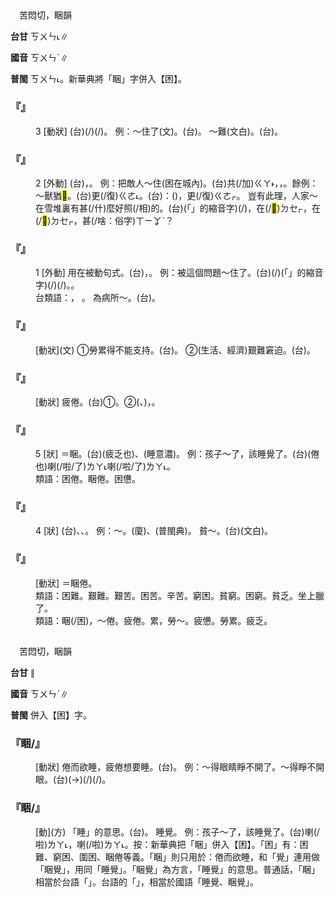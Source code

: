 
=={{ruby|困|ㄎㄨㄣˋ}}==

　苦悶切，睏韻

'''台甘''' <rt>ㄎㄨㄣ˪</rt>∥

'''國音''' <rt>ㄎㄨㄣˋ</rt>∥

'''普閩''' <rt>ㄎㄨㄣ˪</rt>。新華典將「睏」字併入【困】。

    

==='''『{{ruby|困|ㄎㄨㄣˋ}}』'''===
:3  [動狀] (台){{ruby|遇|ㆣㄨ˫}}{{ruby|/|ㆠㄨ˫}}{{ruby|著|ㄉㄧㄜㆷ ͘}}{{ruby|艱|ㄍㄢ}}{{ruby|難|ㄌㄢˊ}}{{ruby|丌|ㆤ}}{{ruby|載|ㄉㄞ˫}}(/{{ruby|戴|ㄉㄞ˪}}){{ruby|事|ㄐㄧ˪}}(/{{ruby|事|ㄉㄞ˫}}{{ruby|情|ㄐㄧ˪}})。 例：～住了(文)。(台){{ruby|遇|ㆠㄨ˫}}{{ruby|/|ㆣㄨ˫}}{{ruby|<mark>&#xf9361;</mark>|ㄉㄧㄜㆷ}}{{ruby|艱|ㄍㄢ}}{{ruby|難|ㄌㄢˊ}}。 ～難(文白)。(台){{ruby|困|ㄎㄨㄣ˪}}{{ruby|難|ㄌㄢˊ}}。
    

==='''『{{ruby|困|ㄎㄨㄣˋ}}』'''===
:2  [外動] (台){{ruby|將|ㄐㄧㆲ}}{{ruby|對|ㄉㄨㄧ˪}}{{ruby|方|ㄏㆲ}}{{ruby|包|ㄅㄠ}}{{ruby|圍|ㄨㄧˊ}}，{{ruby|斷|ㄉㄨㄢ˫}}{{ruby|絕|ㄗㄨㄚㆵ ͘}}{{ruby|走|ㄗㄠˋ}}{{ruby|路|ㄌㆦ˫}}。 例：把敵人～住(困在城內)。(台){{ruby|將|ㄐㄧㆲ}}{{ruby|敵|ㄉㄧㆤㆶ}}{{ruby|人|ㆢㄧㄣˊ}}{{ruby|/|ㄌㄧㄣˊ}}共(/加)<rt>ㄍㄚ˫</rt>{{ruby|包|ㄅㄠ}}{{ruby|圍|ㄨㄧˊ}}{{ruby|咧|ㄌㆤ˪}}，{{ruby|付|ㄏㆦ˫}}{{ruby|伊|ㄧ}}{{ruby|<mark>&#xffa45;</mark>|ㆠㆤ˫}}{{ruby|/|ㆠㄨㆤ˫}}{{ruby|得|ㄉㄧㆵ}}{{ruby|出|ㄘㄨㆵ}}{{ruby|來|·ㄌㄞˊ}}，{{ruby|無|ㆠㄜˊ}}{{ruby|路|ㄌㆦ˫}}{{ruby|通|ㄊㄤ}}{{ruby|走|ㄗㄠˋ}}。餘例：～獸猶<mark>&#xf94fb;</mark>。(台){{ruby|猛|ㆠㄧㄥˋ}}{{ruby|獸|ㄒㄧㄨ˪}}{{ruby|被|ㄅㄧ˫}}{{ruby|人|ㄌㄤˊ}}{{ruby|掠|ㄌㄧㄚㆷ ͘}}{{ruby|起|·ㄎㄧˋ}}{{ruby|來|·ㄌㄞˊ}}{{ruby|亦|ㄇㄚ˫}}{{ruby|<mark>&#xffa49;</mark>|ㆠㆤㆷ}}{{ruby|/|ㆠㄨㆤㆷ}}更(/復)<rt>ㄍㄜ˪</rt>{{ruby|/|ㄍㄜㆷ}}{{ruby|拚|ㄅㄧㆩ˪}}{{ruby|生|ㄙㆥ}}{{ruby|/|ㄒㆪ}}{{ruby|死|ㄒㄧˋ}}。(台){{ruby|比|ㄅㄧˋ}}{{ruby|喻|ㆡㄨ˫}}{{ruby|/|ㄌㄨ˫}}：{{ruby|失|ㄒㄧㆵ}}{{ruby|敗|ㄅㄞ˫}}{{ruby|<mark>&#xffa42;</mark>|ㄍㄚㆷ}}{{ruby|無|ㆠㄜˊ}}{{ruby|處|ㄉㆤ˪}}{{ruby|通|ㄊㄤ}}{{ruby|去|ㄎㄧ˪}}{{ruby|丌|ㆤ}}({{ruby|歹|ㄆㆮˋ}}{{ruby|/|ㄆㄞˋ}}{{ruby|人|ㄌㄤˊ}})，{{ruby|<mark>&#xffaca;</mark>|ㄇㄚ˫}}{{ruby|<mark>&#xffa49;</mark>|ㆠㆤㆷ}}{{ruby|/|ㆠㄨㆤㆷ}}更(/復)<rt>ㄍㄜㆷ</rt>{{ruby|/|ㄍㄜ˪}}{{ruby|滾|ㄍㄨㄣˋ}}{{ruby|躘|ㄌㄧㆲ˪}}。 豈有此理，人家～在雪堆裏有甚(/什)麼好照(/相)的。(台){{ruby|豈|ㄎㄧˋ}}{{ruby|有|ㄧㄨˋ}}{{ruby|此|ㄘㄨˋ}}{{ruby|理|ㄌㄧˋ}}{{ruby|哪|ㄋㄚˋ}}{{ruby|有|ㄨ˫}}{{ruby|<mark>&#xffb50;</mark>|ㄐㄧㆵ}}(「{{ruby|此|ㄐㄧˋ}}{{ruby|一|ㄐㄧㆵ ͘}}」的縮音字)(/{{ruby|此|ㄐㄧㆵ}}){{ruby|號|ㄏㄜ˫}}{{ruby|道|ㄉㄜ˫}}{{ruby|理|ㄌㄧˋ}}，{{ruby|人|ㄌㄤˊ}}在(/<mark>&#xf9549;</mark>)<rt>ㄉㆤㆷ</rt>{{ruby|<mark>&#xffafc;</mark>|ㄌㄚㆴ}}{{ruby|落|ㄌㄜㆷ ͘}}{{ruby|雪|ㄙㆤㆷ}}{{ruby|堆|ㄉㄨㄧ}}{{ruby|<mark>&#xffa45;</mark>|ㆠㆤ˫}}{{ruby|/|ㆠㄨㆤ˫}}{{ruby|得|ㄉㄧㆵ}}{{ruby|脫|ㄊㄨㄚㆷ}}{{ruby|離|ㄌㄧ˫}}，在(/<mark>&#xf9549;</mark>)<rt>ㄉㆤㆷ</rt>{{ruby|艱|ㄍㄢ}}{{ruby|苦|ㄎㆦˋ}}，{{ruby|汝|ㄌㄧˋ}}{{ruby|<mark>&#xffa49;</mark>|ㆠㆤㆷ}}{{ruby|/|ㆠㄨㆤㆷ}}{{ruby|翕|ㄏㄧㆴ}}甚(/啥：俗字)<rt>ㄒㄧㆩˋ</rt>{{ruby|/|ㄙㆩˋ}}{{ruby|麼|ㄇㄧㆷ}}{{ruby|相|ㄒㄧㆲ˪}}？
    

==='''『{{ruby|困|ㄎㄨㄣˋ}}』'''===
:1  [外動] 用在被動句式。(台){{ruby|受|ㄒㄧㄨ˫}}{{ruby|著|ㄉㄧㄜㆷ ͘}}{{ruby|周|ㄐㄧㄨ}}{{ruby|圍|ㄨㄧˊ}}{{ruby|丌|ㆤ}}{{ruby|束|ㄙㆦㆶ}}{{ruby|縛|ㄅㄚㆶ ͘}}，{{ruby|<mark>&#xffa45;</mark>|ㆠㆤ˫}}{{ruby|/|ㆠㄨㆤ˫}}{{ruby|得|ㄉㄧㆵ}}{{ruby|通|ㄊㄤ}}{{ruby|→|ㄉㄤ˪}}{{ruby|脫|ㄊㄨㄚㆵ}}{{ruby|離|ㄌㄧ˫}}。 例：被這個問題～住了。(台){{ruby|被|ㄆㄧ˫}}(/{{ruby|付|ㄏㆦ˫}}){{ruby|<mark>&#xffb50;</mark>|ㄐㄧㆵ}}(「{{ruby|此|ㄐㄧˋ}}{{ruby|一|ㄐㄧㆵ ͘}}」的縮音字)(/{{ruby|此|ㄐㄧㆵ}}){{ruby|個|ㆤˊ}}{{ruby|問|ㆠㄨㄣ˫}}{{ruby|題|ㄉㄨㆤˊ}}{{ruby|/|ㄉㆤˊ}}{{ruby|擋|ㄉㆲ˪}}(/{{ruby|纏|ㄉㆪˊ}}){{ruby|住|ㄉㄧㄠˊ}}{{ruby|咧|ㄌㆤ˪}}。{{ruby|<mark>&#xffa45;</mark>|ㆠㆤ˫}}{{ruby|/|ㆠㄨㆤ˫}}{{ruby|得|ㄉㄧㆵ}}{{ruby|解|ㄍㄞˋ}}{{ruby|決|ㄍㄨㄚㆵ}}。
:台類語：{{ruby|剝|ㄅㄚㆶ}}{{ruby|<mark>&#xffa45;</mark>|ㆠㆤ˫}}{{ruby|/|ㆠㄨㆤ˫}}{{ruby|離|ㄌㄧ˫}}，{{ruby|<mark>&#xffa45;</mark>|ㆠㆤ˫}}{{ruby|/|ㆠㄨㆤ˫}}{{ruby|走|ㄗㄠˋ}}{{ruby|<mark>&#xffa45;</mark>|ㆠㆤ˫}}{{ruby|/|ㆠㄨㆤ˫}} {{ruby|閃|ㄒㄧㆰˋ}}{{ruby|得|ㄉㄧㆵ}}。 為病所～。(台){{ruby|付|ㄏㆦ˫}}{{ruby|病|ㄅㆥ˫}}{{ruby|/|ㄅㆪ˫}}{{ruby|痛|ㄊㄧㆩ˪}}{{ruby|纏|ㄉㆪˊ}}{{ruby|住|ㄉㄧㄠˊ}}{{ruby|咧|ㄌㆤ˪}}。
:
    

==='''『{{ruby|困|ㄎㄨㄣˋ}}{{ruby|頓|ㄉㄨㄣˋ}}』'''===
: [動狀](文) ①勞累得不能支持。(台){{ruby|<mark>&#xf906d;</mark>|ㄊㄧㆰˋ}}{{ruby|<mark>&#xffa42;</mark>|ㄍㄚㆷ}}{{ruby|誠|ㄐㄧㆩˊ}}{{ruby|擋|ㄉㆲ˪}}{{ruby|<mark>&#xffa45;</mark>|ㆠㆤ˫}}{{ruby|/|ㆠㄨㆤ˫}}{{ruby|住|ㄉㄧㄠˊ}}。 ②(生活、經濟)艱難窘迫。(台){{ruby|無|ㆠㄜˊ}}{{ruby|錢|ㄐㆪˊ}}{{ruby|散|ㄙㄢ˪}}{{ruby|<mark>&#xffa42;</mark>|ㄍㄚㆷ}}{{ruby|<mark>&#xffa45;</mark>|ㆠㆤ˫}}{{ruby|/|ㆠㄨㆤ˫}}{{ruby|講|ㄍㆲˋ}}{{ruby|得|ㄉㄧㆵ}}。
    

==='''『{{ruby|困|ㄎㄨㄣˋ}}{{ruby|乏|ㄈㄚˊ}}』'''===
: [動狀] 疲倦。(台)①{{ruby|疲|ㄆㄧˊ}}{{ruby|勞|ㄌㄜˊ}}。②({{ruby|經|ㄍㄧㄥ}}{{ruby|濟|ㄗㆤˋ}}{{ruby|狀|ㄗㆲ˫}}{{ruby|況|ㄏㆲˋ}}、{{ruby|生|ㄒㄧㄥ}}{{ruby|活|ㄨㄚㆷ ͘}}){{ruby|無|ㆠㄜˊ}}{{ruby|好|ㄏㄜˋ}}，{{ruby|艱|ㄍㄢ}}{{ruby|苦|ㄎㆦˋ}}{{ruby|有|ㄨ˫}}{{ruby|困|ㄎㄨㄣ˪}}{{ruby|難|ㄌㄢˊ}}。
    

==='''『{{ruby|困|ㄎㄨㄣˋ}}』'''===
:5  [狀] ＝睏。(台){{ruby|<mark>&#xf8fa1;</mark>|ㄒㄧㄢ˫}}(疲乏也){{ruby|懶|ㄌㄢˋ}}、{{ruby|愛|ㄞ˪}}{{ruby|睏|ㄎㄨㄣ˪}}(睡意濃)。 例：孩子～了，該睡覺了。(台){{ruby|<mark>&#xffb51;</mark>|ㆣㄧㄣˋ}}{{ruby|仔|ㄚ}}{{ruby|<mark>&#xf8fa1;</mark>|ㄒㄧㄢ˫}}(倦也)喇(/啦/了)<rt>ㄌㄚ˪</rt>{{ruby|好|ㄏㄜˋ}}{{ruby|去|ㄎㄧ˪}}{{ruby|睏|ㄎㄨㄣ˪}}喇(/啦/了)<rt>ㄌㄚ˪</rt>。
:類語：困倦。睏倦。困憊。
:
    

==='''『{{ruby|困|ㄎㄨㄣˋ}}』'''===
:4  [狀] (台){{ruby|窮|ㄍㄧㄥˊ}}、{{ruby|散|ㄙㄢ˪}}{{ruby|赤|ㄑㄧㄚㆷ}}、{{ruby|喪|ㄙㆲ˪}}{{ruby|鄉|ㄏㄧㆲ}}。 例：～{{ruby|窘|ㄐㄩㄥˇ}}{{ruby|/|ㄐㄩㄣˇ}}。(廈){{ruby|裂|ㄌㄧㆷ ͘}}{{ruby|經|ㄍㄧㄥ}}、{{ruby|沐|ㆠㆦㆶ ͘}}{{ruby|沐|ㆠㆦㆶ ͘}}{{ruby|泅|ㄒㄧㄨˊ}}(普閩典)。 貧～。(台){{ruby|貧|ㄅㄧㄣˊ}}{{ruby|困|ㄎㄨㄣ˪}}(文白)。
    

==='''『{{ruby|困|ㄎㄨㄣˋ}}{{ruby|倦|ㄐㄩㄢˋ}}』'''===
: [動狀] ＝睏倦。
:類語：困難。艱難。艱苦。困苦。辛苦。窮困。貧窮。困窮。貧乏。坐上臘了。
:
:類語：睏(/困)，～倦。疲倦。累，勞～。疲憊。勞累。疲乏。
:
    

=={{ruby|睏|ㄎㄨㄣˋ}}==

　苦悶切，睏韻

'''台甘''' {{ruby|(語)|ㄎㄨㄣ˪}}∥

'''國音''' <rt>ㄎㄨㄣˋ</rt>∥

'''普閩''' 併入【困】字。

    

==='''『睏/{{ruby|困|ㄎㄨㄣˋ}}』'''===
: [動狀] 倦而欲睡，疲倦想要睡。(台){{ruby|<mark>&#xf906d;</mark>|ㄊㄧㆰˋ}}{{ruby|<mark>&#xffa42;</mark>|ㄍㄚㆷ}}{{ruby|誠|ㄐㄧㆩˊ}}{{ruby|愛|ㄞ˪}}{{ruby|睏|ㄎㄨㄣ˪}}。 例：～得眼睛睜不開了。～得睜不開眼。(台){{ruby|愛|ㄞ˪}}{{ruby|睏|ㄎㄨㄣ˪}}{{ruby|到|ㄍㄚㆷ}}{{ruby|目|ㆠㄚㆶ ͘}}{{ruby|珠|ㄗㄨ}}(→{{ruby|睭|ㄐㄧㄨ}}){{ruby|著|ㄉㄧㄜㆷ}}(/{{ruby|都|ㄉㄜ˫}}){{ruby|扒|ㄅㆤㆷ}}{{ruby|<mark>&#xffa45;</mark>|ㆠㆤ˫}}{{ruby|/|ㆠㄨㆤ˫}}{{ruby|開|ㄎㄨㄧ}}(/{{ruby|扒|ㄅㆤㆷ}}{{ruby|<mark>&#xffa45;</mark>|ㆠㆤ˫}}{{ruby|/|ㆠㄨㆤ˫}}{{ruby|<mark>&#xffa56;</mark>|ㄍㄧㆬ}})。
    

==='''『睏/{{ruby|困|ㄎㄨㄣˋ}}{{ruby|覺|ㄐㄧㄠˋ}}』'''===
: [動](方) 「睡」的意思。(台){{ruby|睏|ㄎㄨㄣ˪}}。 睡覺。 例：孩子～了，該睡覺了。(台){{ruby|<mark>&#xffb51;</mark>|ㆣㄧㄣˋ}}{{ruby|仔|ㄚ}}{{ruby|<mark>&#xf906d;</mark>|ㄊㄧㆰˋ}}喇(/啦)<rt>ㄌㄚ˪</rt>，{{ruby|好|ㄏㄜˋ}}{{ruby|去|ㄎㄧ˪}}{{ruby|睏|ㄎㄨㄣ˪}}喇(/啦)<rt>ㄌㄚ˪</rt>。按：新華典把「睏」併入【困】。「困」有：困難、窮困、圍困、睏倦等義。「睏」則只用於：倦而欲睡，和「覺」連用做「睏覺」，用同「睡覺」。「睏覺」為方言，「睡覺」的意思。普通話，「睏」相當於台語「{{ruby|愛|ㄞ˪}}{{ruby|睏|ㄎㄨㄣ˪}}」。台語的「{{ruby|睏|ㄎㄨㄣ˪}}」，相當於國語「睡覺、睏覺」。
    

